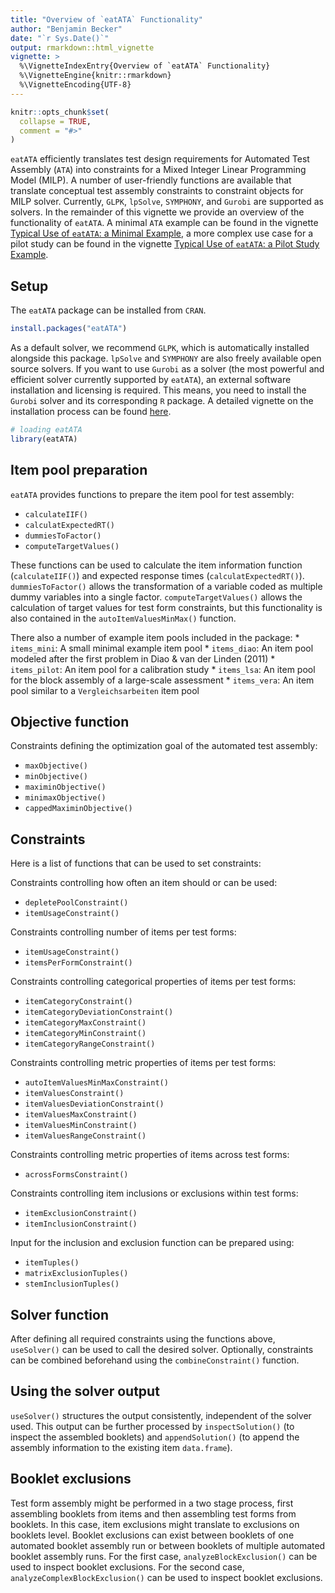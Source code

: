 ---
title: "Overview of `eatATA` Functionality"
author: "Benjamin Becker"
date: "`r Sys.Date()`"
output: rmarkdown::html_vignette
vignette: >
  %\VignetteIndexEntry{Overview of `eatATA` Functionality}
  %\VignetteEngine{knitr::rmarkdown}
  %\VignetteEncoding{UTF-8}
---

```{r, include = FALSE}
knitr::opts_chunk$set(
  collapse = TRUE,
  comment = "#>"
)
```

`eatATA` efficiently translates test design requirements for Automated Test Assembly (`ATA`) into constraints for a Mixed Integer Linear Programming Model (MILP). A number of user-friendly functions are available that translate conceptual test assembly constraints to constraint objects for MILP solver. Currently, `GLPK`, `lpSolve`, `SYMPHONY`, and `Gurobi` are supported as solvers. In the remainder of this vignette we provide an overview of the functionality of `eatATA`. A minimal `ATA` example can be found in the vignette [Typical Use of `eatATA`: a Minimal Example](minimal_example.html), a more complex use case for a pilot study can be found in the vignette [Typical Use of `eatATA`: a Pilot Study Example](use_case_pilot_study.html).

## Setup
The `eatATA` package can be installed from `CRAN`.  

```{r installation, eval = FALSE}
install.packages("eatATA")
```

As a default solver, we recommend `GLPK`, which is automatically installed alongside this package. `lpSolve` and `SYMPHONY` are also freely available open source solvers. If you want to use `Gurobi` as a solver (the most powerful and efficient solver currently supported by `eatATA`), an external software installation and licensing is required. This means, you need to install the `Gurobi` solver and its corresponding `R` package. A detailed vignette on the installation process can be found [here](https://CRAN.R-project.org/package=prioritizr/vignettes/gurobi_installation_guide.html). 

```{r library, message = FALSE}
# loading eatATA
library(eatATA)
```

## Item pool preparation
`eatATA` provides functions to prepare the item pool for test assembly:

* `calculateIIF()`
* `calculatExpectedRT()`
* `dummiesToFactor()`
* `computeTargetValues()`

These functions can be used to calculate the item information function (`calculateIIF()`) and expected response times (`calculatExpectedRT()`). `dummiesToFactor()` allows the transformation of a variable coded as multiple dummy variables into a single factor. `computeTargetValues()` allows the calculation of target values for test form constraints, but this functionality is also contained in the `autoItemValuesMinMax()` function.

There also a number of example item pools included in the package:
* `items_mini`: A small minimal example item pool
* `items_diao`: An item pool modeled after the first problem in Diao & van der Linden (2011)
* `items_pilot`: An item pool for a calibration study
* `items_lsa`: An item pool for the block assembly of a large-scale assessment
* `items_vera`: An item pool similar to a `Vergleichsarbeiten` item pool 

## Objective function
Constraints defining the optimization goal of the automated test assembly:

* `maxObjective()`
* `minObjective()`
* `maximinObjective()`
* `minimaxObjective()`
* `cappedMaximinObjective()`

## Constraints
Here is a list of functions that can be used to set constraints:

Constraints controlling how often an item should or can be used:

* `depletePoolConstraint()`
* `itemUsageConstraint()`

Constraints controlling number of items per test forms:

* `itemUsageConstraint()`
* `itemsPerFormConstraint()`

Constraints controlling categorical properties of items per test forms:

* `itemCategoryConstraint()`
* `itemCategoryDeviationConstraint()`
* `itemCategoryMaxConstraint()`
* `itemCategoryMinConstraint()`
* `itemCategoryRangeConstraint()`

Constraints controlling metric properties of items per test forms:

* `autoItemValuesMinMaxConstraint()`
* `itemValuesConstraint()`
* `itemValuesDeviationConstraint()`
* `itemValuesMaxConstraint()`
* `itemValuesMinConstraint()`
* `itemValuesRangeConstraint()`

Constraints controlling metric properties of items across test forms:

* `acrossFormsConstraint()`

Constraints controlling item inclusions or exclusions within test forms: 

* `itemExclusionConstraint()`
* `itemInclusionConstraint()`

Input for the inclusion and exclusion function can be prepared using:

* `itemTuples()`
* `matrixExclusionTuples()`
* `stemInclusionTuples()`

## Solver function
After defining all required constraints using the functions above, `useSolver()` can be used to call the desired solver. Optionally, constraints can be combined beforehand using the `combineConstraint()` function.

## Using the solver output
`useSolver()` structures the output consistently, independent of the solver used. This output can be further processed by `inspectSolution()` (to inspect the assembled booklets) and `appendSolution()` (to append the assembly information to the existing item `data.frame`).

## Booklet exclusions
Test form assembly might be performed in a two stage process, first assembling booklets from items and then assembling test forms from booklets. In this case, item exclusions might translate to exclusions on booklets level. Booklet exclusions can exist between booklets of one automated booklet assembly run or between booklets of multiple automated booklet assembly runs. For the first case, `analyzeBlockExclusion()` can be used to inspect booklet exclusions. For the second case, `analyzeComplexBlockExclusion()` can be used to inspect booklet exclusions.
